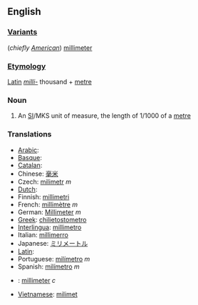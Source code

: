 ==English==
=== [[Variant]]s ===
(''chiefly [[w:American English|American]]'') [[millimeter]]

=== [[Etymology]] ===
[[Latin]] ''[[milli-]]'' thousand + [[metre]]

=== Noun ===

#An [[SI#Abbreviation|SI]]/MKS unit of measure, the length of 1/1000 of a [[metre]]

=== Translations ===
*[[Arabic]]:
*[[Basque]]:
*[[Catalan]]:
*Chinese: [[毫米]]
*Czech: [[milimetr]] ''m''
*[[Dutch]]:
*Finnish: [[millimetri]]
*French: [[millimètre]] ''m''
*German: [[Millimeter]] ''m''
*[[Greek]]: [[chilietostometro]]
*[[Interlingua]]: [[millimetro]]
*Italian: [[millimerro]]
*Japanese: [[ミリメートル]]
*[[Latin]]:
*Portuguese: [[milímetro]] ''m''
*Spanish: [[milímetro]] ''m''
*{{sv}}: [[millimeter]] ''c''
*[[Vietnamese]]: [[milimet]]